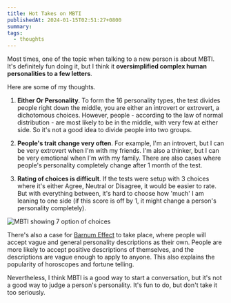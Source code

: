 ```yaml
---
title: Hot Takes on MBTI
publishedAt: 2024-01-15T02:51:27+0800
summary:
tags:
  - thoughts
---
```


Most times, one of the topic when talking to a new person is about MBTI. It's definitely fun doing it, but I think it **oversimplified complex human personalities to a few letters**.

Here are some of my thoughts.

1. **Either Or Personality**. To form the 16 personality types, the test divides people right down the middle, you are either an introvert or extrovert, a dichotomous choices. However, people - according to the law of normal distribution - are most likely to be in the middle, with very few at either side. So it's not a good idea to divide people into two groups.

2. **People's trait change very often**. For example, I'm an introvert, but I can be very extrovert when I'm with my friends. I'm also a thinker, but I can be very emotional when I'm with my family. There are also cases where people's personality completely change after 1 month of the test.

3. **Rating of choices is difficult**. If the tests were setup with 3 choices where it's either Agree, Neutral or Disagree, it would be easier to rate. But with everything between, it's hard to choose how 'much' I am leaning to one side (if this score is off by 1, it might change a person's personality completely).

<Image src="/images/mbti.png" alt="MBTI showing 7 option of choices" />

There's also a case for [Barnum Effect](https://www.britannica.com/science/Barnum-Effect) to take place, where people will accept vague and general personality descriptions as their own. People are more likely to accept positive descriptions of themselves, and the descriptions are vague enough to apply to anyone.
This also explains the popularity of horoscopes and fortune telling.

Nevertheless, I think MBTI is a good way to start a conversation, but it's not a good way to judge a person's personality. It's fun to do, but don't take it too seriously.
